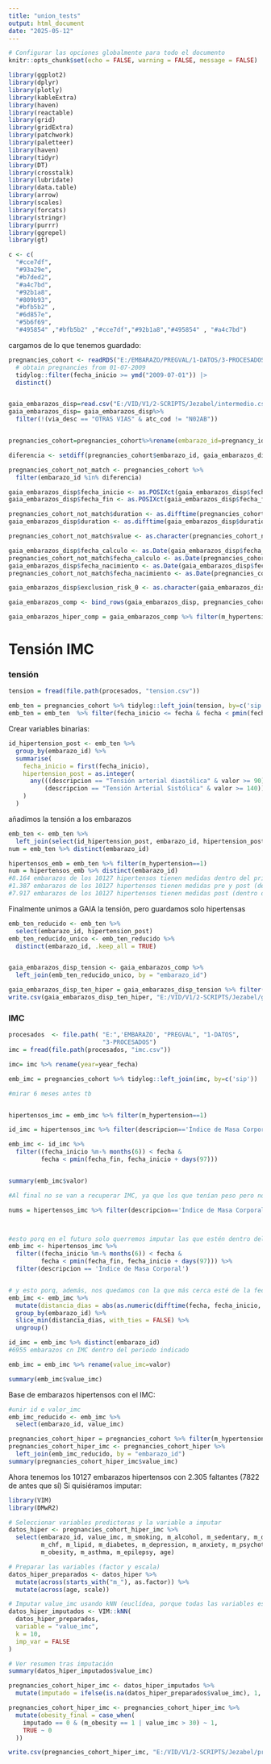 ---
title: "union_tests"
output: html_document
date: "2025-05-12"
---

```{r, include=FALSE}
# Configurar las opciones globalmente para todo el documento
knitr::opts_chunk$set(echo = FALSE, warning = FALSE, message = FALSE)
```

```{r}
library(ggplot2)
library(dplyr)
library(plotly)
library(kableExtra)
library(haven)
library(reactable)
library(grid)
library(gridExtra)
library(patchwork)
library(paletteer)
library(haven)
library(tidyr)
library(DT)
library(crosstalk)
library(lubridate) 
library(data.table)
library(arrow)
library(scales)
library(forcats)
library(stringr)
library(purrr)
library(ggrepel)
library(gt)

c <- c(
  "#cce7df",  
  "#93a29e",
  "#b7ded2",  
  "#a4c7bd",  
  "#92b1a8",  
  "#809b93",
  "#bfb5b2" ,
  "#6d857e",  
  "#5b6f69",  
  "#495854" ,"#bfb5b2" ,"#cce7df","#92b1a8","#495854" , "#a4c7bd")


```

cargamos de lo que tenemos guardado:
```{r}
pregnancies_cohort <- readRDS("E:/EMBARAZO/PREGVAL/1-DATOS/3-PROCESADOS/pregnancy_algorithm/pregnancies_cohort_table_6m_lookback.RDS") |> 
  # obtain pregnancies from 01-07-2009
  tidylog::filter(fecha_inicio >= ymd("2009-07-01")) |>
  distinct()


gaia_embarazos_disp=read.csv("E:/VID/V1/2-SCRIPTS/Jezabel/intermedio.csv") #ya tiene filtrado las recetas para los periodos solo y añadidos los atc_cod
gaia_embarazos_disp= gaia_embarazos_disp%>%
  filter(!(via_desc == "OTRAS VIAS" & atc_cod != "N02AB"))


pregnancies_cohort=pregnancies_cohort%>%rename(embarazo_id=pregnancy_id)

diferencia <- setdiff(pregnancies_cohort$embarazo_id, gaia_embarazos_disp$embarazo_id)

pregnancies_cohort_not_match <- pregnancies_cohort %>%
  filter(embarazo_id %in% diferencia)

gaia_embarazos_disp$fecha_inicio <- as.POSIXct(gaia_embarazos_disp$fecha_inicio, format = "%Y-%m-%d", tz = "UTC")
gaia_embarazos_disp$fecha_fin <- as.POSIXct(gaia_embarazos_disp$fecha_fin, format = "%Y-%m-%d", tz = "UTC")

pregnancies_cohort_not_match$duration <- as.difftime(pregnancies_cohort_not_match$duration, units = "days")
gaia_embarazos_disp$duration <- as.difftime(gaia_embarazos_disp$duration, units = "days")

pregnancies_cohort_not_match$value <- as.character(pregnancies_cohort_not_match$value)

gaia_embarazos_disp$fecha_calculo <- as.Date(gaia_embarazos_disp$fecha_calculo)
pregnancies_cohort_not_match$fecha_calculo <- as.Date(pregnancies_cohort_not_match$fecha_calculo)
gaia_embarazos_disp$fecha_nacimiento <- as.Date(gaia_embarazos_disp$fecha_calculo)
pregnancies_cohort_not_match$fecha_nacimiento <- as.Date(pregnancies_cohort_not_match$fecha_calculo)

gaia_embarazos_disp$exclusion_risk_0 <- as.character(gaia_embarazos_disp$exclusion_risk_0)

gaia_embarazos_comp <- bind_rows(gaia_embarazos_disp, pregnancies_cohort_not_match) #por si queremos unir la infor a todos

gaia_embarazos_hiper_comp = gaia_embarazos_comp %>% filter(m_hypertension==1) #(por si quisiéramos unir infor solo  a hipertensos)

```

# Tensión IMC

### tensión
```{r}
tension = fread(file.path(procesados, "tension.csv"))

emb_ten = pregnancies_cohort %>% tidylog::left_join(tension, by=c('sip')) # no filtramos por year proq puede empezar el embarazo en diciembre y la #tensión ser tomada en enero del año siguiente
emb_ten = emb_ten  %>% filter(fecha_inicio <= fecha & fecha < pmin(fecha_fin, fecha_inicio + days(97))) #aquí si que comprobamos que la fecha de le tensión esté dentro del embarazo (entre el inicio y el primer periodo)

```
Crear variables binarias:

```{r}

id_hipertension_post <- emb_ten %>%
  group_by(embarazo_id) %>%
  summarise(
    fecha_inicio = first(fecha_inicio),  
    hipertension_post = as.integer(
      any(((descripcion == "Tensión arterial diastólica" & valor >= 90) |
          (descripcion == "Tensión Arterial Sistólica" & valor >= 140)) & fecha>=fecha_inicio )
    )
  )
```


añadimos la tensión a los embarazos
```{r}
emb_ten <- emb_ten %>%
  left_join(select(id_hipertension_post, embarazo_id, hipertension_post), by = "embarazo_id")
num = emb_ten %>% distinct(embarazo_id)
```

```{r}
hipertensos_emb = emb_ten %>% filter(m_hypertension==1)
num = hipertensos_emb %>% distinct(embarazo_id)
#8.164 embarazos de los 10127 hipertensos tienen medidas dentro del primer periodo o 3 meses antes
#1.387 embarazos de los 10127 hipertensos tienen medidas pre y post (dentro del primer periodo y 3 meses antes)
#7.917 embarazos de los 10127 hipertensos tienen medidas post (dentro del primer periodo) ESTOS SON LOS QUE UTILIZAMOS

```

Finalmente unimos a GAIA la tensión, pero guardamos solo hipertensas
```{r}
emb_ten_reducido <- emb_ten %>%
  select(embarazo_id, hipertension_post) 
emb_ten_reducido_unico <- emb_ten_reducido %>%
  distinct(embarazo_id, .keep_all = TRUE)


gaia_embarazos_disp_tension <- gaia_embarazos_comp %>%
  left_join(emb_ten_reducido_unico, by = "embarazo_id")

gaia_embarazos_disp_ten_hiper = gaia_embarazos_disp_tension %>% filter(m_hypertension==1)
write.csv(gaia_embarazos_disp_ten_hiper, "E:/VID/V1/2-SCRIPTS/Jezabel/gaia_embarazos_disp_ten_hiper.csv", row.names = FALSE)
```


 
### IMC

```{r}
procesados  <- file.path( "E:",'EMBARAZO', "PREGVAL", "1-DATOS", 
                          "3-PROCESADOS")
imc = fread(file.path(procesados, "imc.csv"))

imc= imc %>% rename(year=year_fecha)
```




```{r}
emb_imc = pregnancies_cohort %>% tidylog::left_join(imc, by=c('sip'))

#mirar 6 meses antes tb


hipertensos_imc = emb_imc %>% filter(m_hypertension==1)

id_imc = hipertensos_imc %>% filter(descripcion=='Índice de Masa Corporal') 

emb_imc <- id_imc %>% 
  filter((fecha_inicio %m-% months(6)) < fecha & 
         fecha < pmin(fecha_fin, fecha_inicio + days(97)))


summary(emb_imc$valor)
```

```{r}
#Al final no se van a recuperar IMC, ya que los que tenían peso pero no talla en ese momento, la mayoría era porqué se había apuntado la talla como peso #y lo que generaba IMC con valores que no eran reales.

```

```{r}
nums = hipertensos_imc %>% filter(descripcion=='Índice de Masa Corporal') %>% distinct(embarazo_id) #9395 (antes había 9.372)



#esto porq en el futuro solo querremos imputar las que estén dentro del periodo: 
emb_imc <- hipertensos_imc %>% 
  filter((fecha_inicio %m-% months(6)) < fecha & 
         fecha < pmin(fecha_fin, fecha_inicio + days(97))) %>% 
  filter(descripcion == 'Índice de Masa Corporal') 


# y esto porq, además, nos quedamos con la que más cerca esté de la fecha de inicio: 
emb_imc <- emb_imc %>%
  mutate(distancia_dias = abs(as.numeric(difftime(fecha, fecha_inicio, units = "days")))) %>%
  group_by(embarazo_id) %>%
  slice_min(distancia_dias, with_ties = FALSE) %>%
  ungroup()

id_imc = emb_imc %>% distinct(embarazo_id) 
#6955 embarazos cn IMC dentro del periodo indicado 

emb_imc = emb_imc %>% rename(value_imc=valor)

summary(emb_imc$value_imc)
```


Base de embarazos hipertensos con el IMC:
```{r}
#unir id e valor_imc
emb_imc_reducido <- emb_imc %>%
  select(embarazo_id, value_imc) 

pregnancies_cohort_hiper = pregnancies_cohort %>% filter(m_hypertension==1)
pregnancies_cohort_hiper_imc <- pregnancies_cohort_hiper %>%
  left_join(emb_imc_reducido, by = "embarazo_id")
summary(pregnancies_cohort_hiper_imc$value_imc)
```

Ahora tenemos los 10127 embarazos hipertensos con 2.305 faltantes (7822 de antes que sí)
Si quisiéramos imputar:
```{r}
library(VIM)
library(DMwR2)

# Seleccionar variables predictoras y la variable a imputar
datos_hiper <- pregnancies_cohort_hiper_imc %>% 
  select(embarazo_id, value_imc, m_smoking, m_alcohol, m_sedentary, m_drug_abuse, 
         m_chf, m_lipid, m_diabetes, m_depression, m_anxiety, m_psychotic, 
         m_obesity, m_asthma, m_epilepsy, age)

# Preparar las variables (factor y escala)
datos_hiper_preparados <- datos_hiper %>%
  mutate(across(starts_with("m_"), as.factor)) %>%
  mutate(across(age, scale))

# Imputar value_imc usando kNN (euclídea, porque todas las variables están estandarizadas)
datos_hiper_imputados <- VIM::kNN(
  datos_hiper_preparados,
  variable = "value_imc",
  k = 10,
  imp_var = FALSE
)

# Ver resumen tras imputación
summary(datos_hiper_imputados$value_imc)
```


```{r}
pregnancies_cohort_hiper_imc <- datos_hiper_imputados %>%
  mutate(imputado = ifelse(is.na(datos_hiper_preparados$value_imc), 1, 0))

```

```{r}
pregnancies_cohort_hiper_imc <- pregnancies_cohort_hiper_imc %>%
  mutate(obesity_final = case_when(
    imputado == 0 & (m_obesity == 1 | value_imc > 30) ~ 1,
    TRUE ~ 0
  )) 

write.csv(pregnancies_cohort_hiper_imc, "E:/VID/V1/2-SCRIPTS/Jezabel/pregnancies_cohort_hiper_imc.csv", row.names = FALSE)
```


